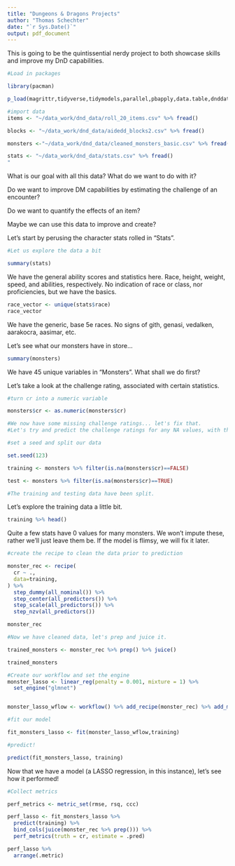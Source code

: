 ```yaml
---
title: "Dungeons & Dragons Projects"
author: "Thomas Schechter"
date: "`r Sys.Date()`"
output: pdf_document
---
```


This is going to be the quintissential nerdy project to both showcase skills and improve my DnD capabilities.

```r
#Load in packages

library(pacman)

p_load(magrittr,tidyverse,tidymodels,parallel,pbapply,data.table,dnddata,readr,caret,glmnet)
```

```r
#import data
items <- "~/data_work/dnd_data/roll_20_items.csv" %>% fread()

blocks <- "~/data_work/dnd_data/aidedd_blocks2.csv" %>% fread()

monsters <-"~/data_work/dnd_data/cleaned_monsters_basic.csv" %>% fread() 

stats <- "~/data_work/dnd_data/stats.csv" %>% fread() 
"
```

What is our goal with all this data? What do we want to do with it?

Do we want to improve DM capabilities by estimating the challenge of an encounter?

Do we want to quantify the effects of an item?

Maybe we can use this data to improve and create?

Let's start by perusing the character stats rolled in "Stats".


```r
#Let us explore the data a bit

summary(stats)
```
We have the general ability scores and statistics here. Race, height, weight, speed, and abilities, respectively. No indication of race or class, nor proficiencies, but we have the basics.

```r
race_vector <- unique(stats$race)
race_vector
```

We have the generic, base 5e races. No signs of gith, genasi, vedalken, aarakocra, aasimar, etc.

Let's see what our monsters have in store...

```r
summary(monsters)
```
We have 45 unique variables in "Monsters". What shall we do first? 

Let's take a look at the challenge rating, associated with certain statistics.

```r
#turn cr into a numeric variable

monsters$cr <- as.numeric(monsters$cr)

#We now have some missing challenge ratings... let's fix that.
#Let's try and predict the challenge ratings for any NA values, with the training data functioning as non-missing cr observations

#set a seed and split our data

set.seed(123)

training <- monsters %>% filter(is.na(monsters$cr)==FALSE)

test <- monsters %>% filter(is.na(monsters$cr)==TRUE)

#The training and testing data have been split.
```

Let's explore the training data a little bit.

```r
training %>% head()
```
Quite a few stats have 0 values for many monsters. We won't impute these, rather we'll just leave them be. If the model is flimsy, we will fix it later.

```r
#create the recipe to clean the data prior to prediction

monster_rec <- recipe(
  cr ~ .,
  data=training, 
) %>%
  step_dummy(all_nominal()) %>%
  step_center(all_predictors()) %>%
  step_scale(all_predictors()) %>%
  step_nzv(all_predictors())

monster_rec
```
```r
#Now we have cleaned data, let's prep and juice it.

trained_monsters <- monster_rec %>% prep() %>% juice()

trained_monsters
```
```r
#Create our workflow and set the engine
monster_lasso <- linear_reg(penalty = 0.001, mixture = 1) %>% 
  set_engine("glmnet")


monster_lasso_wflow <- workflow() %>% add_recipe(monster_rec) %>% add_model(monster_lasso)
```

```r
#fit our model

fit_monsters_lasso <- fit(monster_lasso_wflow,training)

#predict!

predict(fit_monsters_lasso, training)

```
Now that we have a model (a LASSO regression, in this instance), let's see how it performed!
```r
#Collect metrics

perf_metrics <- metric_set(rmse, rsq, ccc)

perf_lasso <- fit_monsters_lasso %>% 
  predict(training) %>% 
  bind_cols(juice(monster_rec %>% prep())) %>% 
  perf_metrics(truth = cr, estimate = .pred)

perf_lasso %>% 
  arrange(.metric)
```

